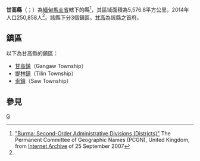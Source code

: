 {{Infobox settlement
|native_name = {{lang|my|ဂန့်ဂေါခရိုင်}}
|official_name = 甘高縣
|settlement_type = [[馬圭省|馬圭省]]行政區
|image_skyline = 
|image_map = 
|mapsize = 
|map_caption = 甘高縣在馬圭省的位置
|subdivision_type = 國家
|subdivision_name = {{flag|Myanmar}}
|subdivision_type1 = 省邦
|subdivision_name1 = [[馬圭省|馬圭省]]
|subdivision_type2 = 首府
|subdivision_name2 = [[甘高|甘高]]
|unit_pref = 
|area_total_km2 = 5,576.8
|population_as_of = 2014
|population_footnotes =<ref name="citypopulation">[http://www.citypopulation.de/php/myanmar-admin.php MYANMAR: Administrative Division]. Citypopulation. 2015-11-24</ref>
|population = 250,858
|population_density_km2 = 44.98
|latNS = N
|latd = 21
|latm = 48
|lats = 00
|longEW = E
|longd = 94
|longm = 11
|longs = 00
|coordinates_display = inline,title
|coordinates_region = MM
|pushpin_map = Burma
|elevation_footnotes = 
|elevation_ft = 
|elevation_m = 
|timezone = [[Myanmar_Standard_Time|MST]]
|utc_offset = +6:30
|website =
}}

'''甘高縣'''（{{lang-my|ဂန့်ဂေါခရိုင်}}；{{lang-en|Gangaw District}}）為[[緬甸|緬甸]][[馬圭省|馬圭省]]轄下的縣<ref>[https://web.archive.org/web/20070925055437/http://www.pcgn.org.uk/Burma%2BSecond%2BOrder%2BAdministrative%2BDivisions%2B-%2B2003.pdf "Burma: Second-Order Administrative Divisions (Districts)"] The Permanent Committee of Geographic Names (PCGN), United Kingdom, from [[Internet_Archive|Internet Archive]] of 25 September 2007</ref>，其區域面積為5,576.8平方公里，2014年人口250,858人<ref name="citypopulation"/>。該縣下分3個鎮區。[[甘高|甘高]]為該縣之首府。

==鎮區==
以下為甘高縣的鎮區：
*[[甘高鎮|甘高鎮]]（Gangaw Township）
*[[提林鎮|提林鎮]]（Tilin Township）
*[[索鎮|索鎮]]（Saw Township）

==參見==
{{Reflist}}

{{馬圭省行政區劃|state=collapsed}}
{{緬甸縣份|state=collapsed}}

[[Category:馬圭省縣份|G]]

{{Burma-geo-stub}}